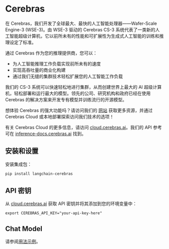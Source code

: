 # Cerebras

在 Cerebras，我们开发了全球最大、最快的人工智能处理器——Wafer-Scale Engine-3 (WSE-3)。由 WSE-3 驱动的 Cerebras CS-3 系统代表了一类新的人工智能超级计算机，它以前所未有的性能和可扩展性为生成式人工智能的训练和推理设定了标准。

通过 Cerebras 作为您的推理提供商，您可以：
- 为人工智能推理工作负载实现前所未有的速度
- 实现高吞吐量的商业化构建
- 通过我们无缝的集群技术轻松扩展您的人工智能工作负载

我们的 CS-3 系统可以快速轻松地进行集群，从而创建世界上最大的 AI 超级计算机，轻松部署和运行最大的模型。领先的公司、研究机构和政府已经在使用 Cerebras 的解决方案来开发专有模型并训练流行的开源模型。

想体验 Cerebras 的强大功能吗？请访问我们的 [网站](https://cerebras.ai) 获取更多资源，并通过 Cerebras Cloud 或本地部署探索访问我们技术的选项！

有关 Cerebras Cloud 的更多信息，请访问 [cloud.cerebras.ai](https://cloud.cerebras.ai/)。我们的 API 参考可在 [inference-docs.cerebras.ai](https://inference-docs.cerebras.ai/) 找到。

## 安装和设置
安装集成包：

```bash
pip install langchain-cerebras
```

## API 密钥
从 [cloud.cerebras.ai](https://cerebras.ai/) 获取 API 密钥并将其添加到您的环境变量中：
```
export CEREBRAS_API_KEY="your-api-key-here"
```

## Chat Model
请参阅[用法示例](/docs/integrations/chat/cerebras)。